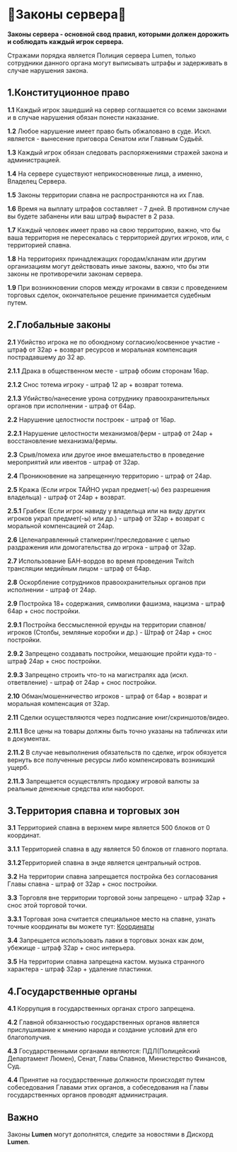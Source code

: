 # 🚩Законы сервера🚩
**Законы сервера - основной свод правил, которыми должен дорожить и соблюдать каждый игрок сервера.**

Стражами порядка является Полиция сервера Lumen, только сотрудники данного органа могут выписывать штрафы и задерживать в случае нарушения закона.

## 1.Конституционное право

**1.1** Каждый игрок зашедший на сервер соглашается со всеми законами и в случае нарушения обязан понести наказание.

**1.2** Любое нарушение имеет право быть обжаловано в суде. Искл. является - вынесение приговора Сенатом или Главным Судьёй.

**1.3** Каждый игрок обязан следовать распоряжениями стражей закона и администрацией.

**1.4** На сервере существуют неприкосновенные лица, а именно, Владелец Сервера.

**1.5** Законы территории спавна не распространяются на их Глав.

**1.6** Время на выплату штрафов составляет - 7 дней. В противном случае вы будете забанены или ваш штраф вырастет в 2 раза.

**1.7** Каждый человек имеет право на свою территорию, важно, что бы ваша территория не пересекалась с территорией других игроков, или, с территорией спавна.

**1.8** На территориях принадлежащих городам/кланам или другим организациям могут действовать иные законы, важно, что бы эти законы не противоречили законам сервера.

**1.9** При возникновении споров между игроками в связи с проведением торговых сделок, окончательное решение принимается судебным путем.

## 2.Глобальные законы

**2.1** Убийство игрока не по обоюдному согласию/косвенное участие - штраф от 32ар  + возврат ресурсов и моральная компенсация пострадавшему до 32 ар.

**2.1.1** Драка в общественном месте - штраф обоим сторонам 16ар.

**2.1.2** Снос тотема игроку - штраф 12 ар + возврат тотема.

**2.1.3** Убийство/нанесение урона сотруднику правоохранительных органов при исполнении - штраф от 64ар.

**2.2** Нарушение целостности построек - штраф от 16ар.

**2.2.1** Нарушение целостности механизмов/ферм - штраф от 24ар + восстановление механизма/фермы.

**2.3** Срыв/помеха или другое иное вмешательство в проведение мероприятий или ивентов - штраф от 32ар.

**2.4** Проникновение на запрещенную территорию - штраф от 24ар.

**2.5** Кража (Если игрок ТАЙНО украл предмет(-ы) без разрешения владельца) - штраф от 24ар + возврат.

**2.5.1** Грабеж (Если игрок навиду у владельца или на виду других игроков украл предмет(-ы) или др.) - штраф от 32ар + возврат с моральной компенсацией от 24ар.

**2.6** Целенаправленный сталкеринг/преследование с целью раздражения или домогательства до игрока - штраф от 32ар.

**2.7** Использование БАН-вордов во время проведения Twitch трансляции медийным лицом - штраф от 64ар.

**2.8** Оскорбление сотрудников правоохранительных органов при исполнении - штраф от 24ар.

**2.9** Постройка 18+ содержания, символики фашизма, нацизма - штраф 64ар + снос постройки.

**2.9.1** Постройка бессмысленной ерунды на территории спавнов/игроков (Столбы, земляные коробки и др.) - Штраф от 24ар + снос постройки.

**2.9.2** Запрещено создавать постройки, мешающие пройти куда-то - штраф 24ар + снос постройки.

**2.9.3** Запрещено строить что-то на магистралях ада (искл. ответвление) - штраф от 24ар + снос постройки.

**2.10** Обман/мошенничество игроков - штраф от 64ар + возврат и моральная компенсация от 32ар.

**2.11** Сделки осуществляются через подписание книг/скриншотов/видео.

**2.11.1** Все цены на товары должны быть точно указаны на табличках или в документах.

**2.11.2** В случае невыполнения обязательств по сделке, игрок обязуется вернуть все полученные ресурсы либо компенсировать возникший ущерб.

**2.11.3** Запрещается осуществлять продажу игровой валюты за реальные денежные средства или наоборот.

## 3.Территория спавна и торговых зон

**3.1** Территорией спавна в верхнем мире является 500 блоков от 0 координат.

**3.1.1** Территорией спавна в аду является 50 блоков от главного портала.

**3.1.2**Территорией спавна в энде является центральный остров.

**3.2** На территории спавна запрещается постройка без согласования Главы спавна - штраф от 32ар + снос постройки.

**3.3** Торговля вне территории торговой зоны запрещено - штраф 32ар + снос этой торговой точки.

**3.3.1** Торговая зона считается специальное место на спавне, узнать точные координаты вы можете тут: [Координаты](https://discord.gg/3VBNjKk9)

**3.4** Запрещается использовать лавки в торговых зонах как дом, убежище - штраф 32ар + снос интерьера.

**3.5** На территории спавна запрещена кастом. музыка странного характера - штраф 32ар + удаление пластинки.

## 4.Государственные органы

**4.1** Коррупция в государственных органах строго запрещена.

**4.2** Главной обязанностью государственных органов является прислушивание к мнению народа и создание условий для его благополучия.

**4.3** Государственными органами являются: ПДЛ(Полицейский Департамент Люмен), Сенат, Главы Спавнов, Министерство Финансов, Суд.

**4.4** Принятие на государственные должности происходят путем собеседования Главами этих органов, а собеседования на Главы государственных органов проводят администрация.

## Важно

Законы **Lumen** могут дополнятся, следите за новостями в Дискорд **Lumen**.

